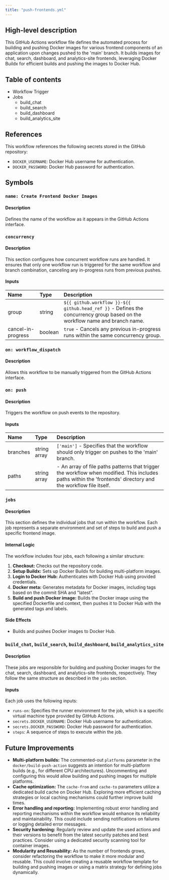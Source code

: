 ```yaml
---
title: "push-frontends.yml"
---
```


## High-level description
This GitHub Actions workflow file defines the automated process for building and pushing Docker images for various frontend components of an application upon changes pushed to the 'main' branch. It builds images for chat, search, dashboard, and analytics-site frontends, leveraging Docker Buildx for efficient builds and pushing the images to Docker Hub.

## Table of contents
- Workflow Trigger
- Jobs
    - build_chat
    - build_search
    - build_dashboard
    - build_analytics_site

## References
This workflow references the following secrets stored in the GitHub repository:
- `DOCKER_USERNAME`: Docker Hub username for authentication.
- `DOCKER_PASSWORD`: Docker Hub password for authentication.

## Symbols
### `name: Create Frontend Docker Images`
#### Description
Defines the name of the workflow as it appears in the GitHub Actions interface.

### `concurrency`
#### Description
This section configures how concurrent workflow runs are handled. It ensures that only one workflow run is triggered for the same workflow and branch combination, canceling any in-progress runs from previous pushes.

#### Inputs
| Name | Type | Description |
|:-----|:-----|:------------|
| group | string | `${{ github.workflow }}-${{ github.head_ref }}` - Defines the concurrency group based on the workflow name and branch name. |
| cancel-in-progress | boolean | `true` - Cancels any previous in-progress runs within the same concurrency group. |

### `on: workflow_dispatch`
#### Description
Allows this workflow to be manually triggered from the GitHub Actions interface.

### `on: push`
#### Description
Triggers the workflow on push events to the repository.

#### Inputs
| Name | Type | Description |
|:-----|:-----|:------------|
| branches | string array | `['main']` - Specifies that the workflow should only trigger on pushes to the 'main' branch. |
| paths | string array |  - An array of file paths patterns that trigger the workflow when modified. This includes paths within the 'frontends' directory and the workflow file itself. |

### `jobs`
#### Description
This section defines the individual jobs that run within the workflow. Each job represents a separate environment and set of steps to build and push a specific frontend image.

#### Internal Logic
The workflow includes four jobs, each following a similar structure:
1. **Checkout:** Checks out the repository code.
2. **Setup Buildx:** Sets up Docker Buildx for building multi-platform images.
3. **Login to Docker Hub:** Authenticates with Docker Hub using provided credentials.
4. **Docker meta:** Generates metadata for Docker images, including tags based on the commit SHA and "latest".
5. **Build and push Docker image:** Builds the Docker image using the specified Dockerfile and context, then pushes it to Docker Hub with the generated tags and labels.

#### Side Effects
- Builds and pushes Docker images to Docker Hub.

### `build_chat`, `build_search`, `build_dashboard`, `build_analytics_site`
#### Description
These jobs are responsible for building and pushing Docker images for the chat, search, dashboard, and analytics-site frontends, respectively. They follow the same structure as described in the `jobs` section.

#### Inputs
Each job uses the following inputs:
- `runs-on`: Specifies the runner environment for the job, which is a specific virtual machine type provided by GitHub Actions.
- `secrets.DOCKER_USERNAME`: Docker Hub username for authentication.
- `secrets.DOCKER_PASSWORD`: Docker Hub password for authentication.
- `steps`: A sequence of steps to execute within the job.

## Future Improvements
- **Multi-platform builds:** The commented-out `platforms` parameter in the `docker/build-push-action` suggests an intention for multi-platform builds (e.g., for different CPU architectures). Uncommenting and configuring this would allow building and pushing images for multiple platforms.
- **Cache optimization:** The `cache-from` and `cache-to` parameters utilize a dedicated build cache on Docker Hub. Exploring more efficient caching strategies or local caching mechanisms could further improve build times.
- **Error handling and reporting:** Implementing robust error handling and reporting mechanisms within the workflow would enhance its reliability and maintainability. This could include sending notifications on failures or logging detailed error messages.
- **Security hardening:** Regularly review and update the used actions and their versions to benefit from the latest security patches and best practices. Consider using a dedicated security scanning tool for container images.
- **Modularity and Reusability:** As the number of frontends grows, consider refactoring the workflow to make it more modular and reusable. This could involve creating a reusable workflow template for building and pushing images or using a matrix strategy for defining jobs dynamically.
